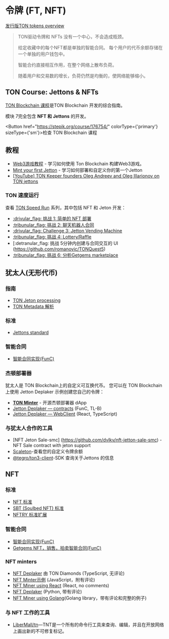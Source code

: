 
# 令牌 (FT, NFT)

[发行版TON tokens overview](https://telegra.php/Scalable-DeFiin-TON-03-30)

> TON驱动令牌和 NFTs 没有一个中心，不会造成瓶颈。
>
> 给定收藏中的每个NFT都是单独的智能合同。 每个用户的代币余额存储在一个单独的用户钱包中。
>
> 智能合约直接相互作用，在整个网络上散布负荷。
>
> 随着用户和交易数的增长，负荷仍然是均衡的，使网络能够缩小。

## TON Course: Jettons & NFTs

[TON Blockchain 课程](https://stepik.org/course/176754/)是TON Blockchain 开发的综合指南。

模块 7完全包含 **NFT 和 Jettons** 的开发。

<Button href="https://stepik.org/course/176754/" colorType={'primary'} sizeType={'sm'}>检查 TON Blockchain 课程</Button>

## 教程

- [Web3游戏教程](/develop/dapps/tutorials/building-web3-game) - 学习如何使用 Ton Blockchain 构建Web3游戏。
- [Mint your first Jetton](/develop/dapps/tutorials/jetton-minter/) - 学习如何部署和自定义你的第一个Jetton
- [\[YouTube\] TON Keeper founders Oleg Andreev and Oleg Illarionov on TON jettons](https://www.youtube.com/watch?v=oEO29KmOpv4)

### TON 速度运行

查看 [TON Speed Run](https://tonspeedrun.com/) 系列，其中包括 NFT 和 Jeton 开发：

- [:drivular_flag: 挑战 1: 简单的 NFT 部署](https://github.com/romanovichim/TONQuest1)
- [:tribunular_flag: 挑战 2: 聊天机器人合同](https://github.com/romanovichim/TONQuest2)
- [:drivular_flag: Challenge 3: Jetton Vending Machine](https://github.com/romanovichim/TONQuest3)
- [:tribunular_flag: 挑战 4: Lottery/Raffle](https://github.com/romanovichim/TONQuest4)
- \[:detranular_flag: 挑战 5分钟内创建与合同交互的 UI (https://github.com/romanovic/TONQuest5)
- [:tribunular_flag: 挑战 6: 分析Getgems marketplace](https://github.com/romanovichim/TONQuest6)

## 犹太人(无形代币)

### 指南

- [TON Jeton processing](/develop/dapps/asset-processing/jettons.md)
- [TON Metadata 解析](/develop/dapps/asset-processing/metadata.md)

### 标准

- [Jettons standard](https://github.com/ton-blockchain/TEPs/blob/master/text/0074-jettons-standard.md)

### 智能合同

- [智能合同实现(FunC)](https://github.com/ton-blockchain/token-contract/)

### 杰顿部署器

犹太人是 TON Blockchain上的自定义可互换代币。 您可以在 TON Blockchain 上使用 Jetton Deplaker 示例创建您自己的令牌：

- **[TON Minter](https://minter.ton.org/)** - 开源杰顿部署器 dApp
- [Jetton Deplaker — contracts](https://github.com/ton-conve-org/jetton-deplementer-contracts) (FunC, TL-B)
- [Jetton Deplaker — WebClient](https://github.com/ton-conve-org/jetton-deplementer-webclient) (React, TypeScript)

### 与犹太人合作的工具

- [NFT Jeton Sale-smc] (https://github.com/dvlkv/nft-jetton-sale-smc) - NFT Sale contract with jeton support
- [Scaleton](http://scaleton.io)-查看您的自定义令牌余额
- [@tegro/ton3-client](https://github.com/TegroTON/ton3-client#jettons-example)-SDK 查询关于Jettons 的信息

## NFT

### 标准

- [NFT 标准](https://github.com/ton-blockchain/TEPs/blob/master/text/0062-nft-standard.md)
- [SBT (Soulbed NFT) 标准](https://github.com/ton-blockchain/TEPs/blob/master/text/0085-sbt-standard.md)
- [NFTRY 标准扩展](https://github.com/ton-blockchain/TEPs/blob/master/text/0066-nft-特许权使用费标准.md)

### 智能合同

- [智能合同实现(FunC)](https://github.com/ton-blockchain/token-contract/)
- [Getgems NFT，销售，拍卖智能合同(FunC)](https://github.com/getgems-io/nft-contracts)

### NFT minters

- [NFT Deplaker](https://github.com/tondiamonds/ton-nft-depler) 由 TON Diamonds (TypeScript, 无评论)
- [NFT Minter示例](https://github.com/ton-foundation/token-contract/tree/main/nft/web-example) (JavaScript，附有评论)
- [NFT Miner using React](https://github.com/tonbuilders/tonbuilders-minter) (React, no comments)
- [NFT Deplaker](https://github.com/anomaly-guard/nft-depler) (Python, 带有评论)
- [NFT Miner using Golang](https://github.com/xssnick/tonutils-go#nft)(Golang library，带有评论和完整的例子)

### 与 NFT 工作的工具

- [LiberMall/tn](https://github.com/LiberMall/tnt)—TNT是一个所有的命令行工具来查询、编辑，并且在开放网络上画出新的不可修复标记。
